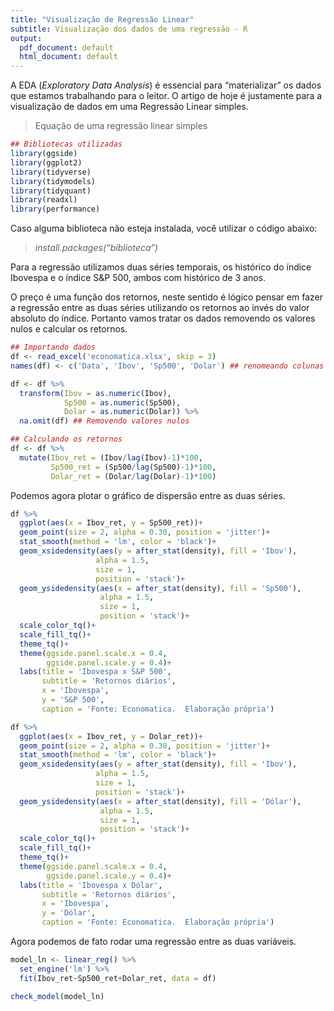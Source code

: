 ```yaml
---
title: "Visualização de Regressão Linear"
subtitle: Visualização dos dados de uma regressão - R
output:
  pdf_document: default
  html_document: default
---
```


A EDA (*Exploratory Data Analysis*) é essencial para "materializar" os dados que estamos trabalhando para o leitor. O artigo de hoje é justamente para a visualização de dados em uma Regressão Linear simples.

> Equação de uma regressão linear simples

```r
## Bibliotecas utilizadas
library(ggside)
library(ggplot2)
library(tidyverse)
library(tidymodels)
library(tidyquant)
library(readxl)
library(performance)
```

Caso alguma biblioteca não esteja instalada, você utilizar o código abaixo:

> *install.packages("biblioteca")*

Para a regressão utilizamos duas séries temporais, os histórico do índice Ibovespa e o índice S&P 500, ambos com histórico de 3 anos.

O preço é uma função dos retornos, neste sentido é lógico pensar em fazer a regressão entre as duas séries utilizando os retornos ao invés do valor absoluto do índice. Portanto vamos tratar os dados removendo os valores nulos e calcular os retornos.

```r
## Importando dados
df <- read_excel('economatica.xlsx', skip = 3)
names(df) <- c('Data', 'Ibov', 'Sp500', 'Dolar') ## renomeando colunas

df <- df %>%
  transform(Ibov = as.numeric(Ibov),
            Sp500 = as.numeric(Sp500),
            Dolar = as.numeric(Dolar)) %>%
  na.omit(df) ## Removendo valores nulos

## Calculando os retornos
df <- df %>%
  mutate(Ibov_ret = (Ibov/lag(Ibov)-1)*100,
         Sp500_ret = (Sp500/lag(Sp500)-1)*100,
         Dolar_ret = (Dolar/lag(Dolar)-1)*100)
```

Podemos agora plotar o gráfico de dispersão entre as duas séries.

```r
df %>%
  ggplot(aes(x = Ibov_ret, y = Sp500_ret))+
  geom_point(size = 2, alpha = 0.30, position = 'jitter')+
  stat_smooth(method = 'lm', color = 'black')+
  geom_xsidedensity(aes(y = after_stat(density), fill = 'Ibov'),
                   alpha = 1.5,
                   size = 1,
                   position = 'stack')+
  geom_ysidedensity(aes(x = after_stat(density), fill = 'Sp500'),
                    alpha = 1.5,
                    size = 1,
                    position = 'stack')+
  scale_color_tq()+
  scale_fill_tq()+
  theme_tq()+
  theme(ggside.panel.scale.x = 0.4,
        ggside.panel.scale.y = 0.4)+
  labs(title = 'Ibovespa x S&P 500',
       subtitle = 'Retornos diários',
       x = 'Ibovespa',
       y = 'S&P 500',
       caption = 'Fonte: Economatica.  Elaboração própria')

df %>%
  ggplot(aes(x = Ibov_ret, y = Dolar_ret))+
  geom_point(size = 2, alpha = 0.30, position = 'jitter')+
  stat_smooth(method = 'lm', color = 'black')+
  geom_xsidedensity(aes(y = after_stat(density), fill = 'Ibov'),
                   alpha = 1.5,
                   size = 1,
                   position = 'stack')+
  geom_ysidedensity(aes(x = after_stat(density), fill = 'Dólar'),
                    alpha = 1.5,
                    size = 1,
                    position = 'stack')+
  scale_color_tq()+
  scale_fill_tq()+
  theme_tq()+
  theme(ggside.panel.scale.x = 0.4,
        ggside.panel.scale.y = 0.4)+
  labs(title = 'Ibovespa x Dólar',
       subtitle = 'Retornos diários',
       x = 'Ibovespa',
       y = 'Dólar',
       caption = 'Fonte: Economatica.  Elaboração própria')

```

Agora podemos de fato rodar uma regressão entre as duas variáveis.

```r
model_ln <- linear_reg() %>%
  set_engine('lm') %>%
  fit(Ibov_ret~Sp500_ret+Dolar_ret, data = df)

check_model(model_ln)
```
